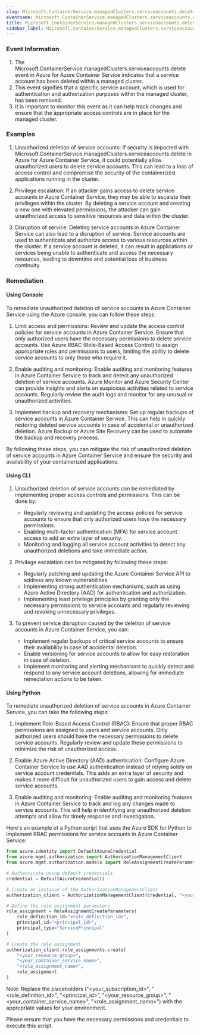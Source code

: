 ```yaml
--- 
slug: Microsoft.ContainerService.managedClusters.serviceaccounts.delete
eventname: Microsoft.ContainerService.managedClusters.serviceaccounts.delete
title: Microsoft.ContainerService.managedClusters.serviceaccounts.delete
sidebar_label: Microsoft.ContainerService.managedClusters.serviceaccounts.delete
---
```

                       
### Event Information

1. The Microsoft.ContainerService.managedClusters.serviceaccounts.delete event in Azure for Azure Container Service indicates that a service account has been deleted within a managed cluster.
2. This event signifies that a specific service account, which is used for authentication and authorization purposes within the managed cluster, has been removed.
3. It is important to monitor this event as it can help track changes and ensure that the appropriate access controls are in place for the managed cluster.


### Examples

1. Unauthorized deletion of service accounts: If security is impacted with Microsoft.ContainerService.managedClusters.serviceaccounts.delete in Azure for Azure Container Service, it could potentially allow unauthorized users to delete service accounts. This can lead to a loss of access control and compromise the security of the containerized applications running in the cluster.

2. Privilege escalation: If an attacker gains access to delete service accounts in Azure Container Service, they may be able to escalate their privileges within the cluster. By deleting a service account and creating a new one with elevated permissions, the attacker can gain unauthorized access to sensitive resources and data within the cluster.

3. Disruption of service: Deleting service accounts in Azure Container Service can also lead to a disruption of service. Service accounts are used to authenticate and authorize access to various resources within the cluster. If a service account is deleted, it can result in applications or services being unable to authenticate and access the necessary resources, leading to downtime and potential loss of business continuity.

### Remediation

#### Using Console

To remediate unauthorized deletion of service accounts in Azure Container Service using the Azure console, you can follow these steps:

1. Limit access and permissions: Review and update the access control policies for service accounts in Azure Container Service. Ensure that only authorized users have the necessary permissions to delete service accounts. Use Azure RBAC (Role-Based Access Control) to assign appropriate roles and permissions to users, limiting the ability to delete service accounts to only those who require it.

2. Enable auditing and monitoring: Enable auditing and monitoring features in Azure Container Service to track and detect any unauthorized deletion of service accounts. Azure Monitor and Azure Security Center can provide insights and alerts on suspicious activities related to service accounts. Regularly review the audit logs and monitor for any unusual or unauthorized activities.

3. Implement backup and recovery mechanisms: Set up regular backups of service accounts in Azure Container Service. This can help in quickly restoring deleted service accounts in case of accidental or unauthorized deletion. Azure Backup or Azure Site Recovery can be used to automate the backup and recovery process.

By following these steps, you can mitigate the risk of unauthorized deletion of service accounts in Azure Container Service and ensure the security and availability of your containerized applications.

#### Using CLI

1. Unauthorized deletion of service accounts can be remediated by implementing proper access controls and permissions. This can be done by:
   - Regularly reviewing and updating the access policies for service accounts to ensure that only authorized users have the necessary permissions.
   - Enabling multi-factor authentication (MFA) for service account access to add an extra layer of security.
   - Monitoring and logging all service account activities to detect any unauthorized deletions and take immediate action.

2. Privilege escalation can be mitigated by following these steps:
   - Regularly patching and updating the Azure Container Service API to address any known vulnerabilities.
   - Implementing strong authentication mechanisms, such as using Azure Active Directory (AAD) for authentication and authorization.
   - Implementing least privilege principles by granting only the necessary permissions to service accounts and regularly reviewing and revoking unnecessary privileges.

3. To prevent service disruption caused by the deletion of service accounts in Azure Container Service, you can:
   - Implement regular backups of critical service accounts to ensure their availability in case of accidental deletion.
   - Enable versioning for service accounts to allow for easy restoration in case of deletion.
   - Implement monitoring and alerting mechanisms to quickly detect and respond to any service account deletions, allowing for immediate remediation actions to be taken.

#### Using Python

To remediate unauthorized deletion of service accounts in Azure Container Service, you can take the following steps:

1. Implement Role-Based Access Control (RBAC): Ensure that proper RBAC permissions are assigned to users and service accounts. Only authorized users should have the necessary permissions to delete service accounts. Regularly review and update these permissions to minimize the risk of unauthorized access.

2. Enable Azure Active Directory (AAD) authentication: Configure Azure Container Service to use AAD authentication instead of relying solely on service account credentials. This adds an extra layer of security and makes it more difficult for unauthorized users to gain access and delete service accounts.

3. Enable auditing and monitoring: Enable auditing and monitoring features in Azure Container Service to track and log any changes made to service accounts. This will help in identifying any unauthorized deletion attempts and allow for timely response and investigation.

Here's an example of a Python script that uses the Azure SDK for Python to implement RBAC permissions for service accounts in Azure Container Service:

```python
from azure.identity import DefaultAzureCredential
from azure.mgmt.authorization import AuthorizationManagementClient
from azure.mgmt.authorization.models import RoleAssignmentCreateParameters

# Authenticate using default credentials
credential = DefaultAzureCredential()

# Create an instance of the AuthorizationManagementClient
authorization_client = AuthorizationManagementClient(credential, "<your_subscription_id>")

# Define the role assignment parameters
role_assignment = RoleAssignmentCreateParameters(
    role_definition_id="<role_definition_id>",
    principal_id="<principal_id>",
    principal_type="ServicePrincipal"
)

# Create the role assignment
authorization_client.role_assignments.create(
    "<your_resource_group>",
    "<your_container_service_name>",
    "<role_assignment_name>",
    role_assignment
)
```

Note: Replace the placeholders ("<your_subscription_id>", "<role_definition_id>", "<principal_id>", "<your_resource_group>", "<your_container_service_name>", "<role_assignment_name>") with the appropriate values for your environment.

Please ensure that you have the necessary permissions and credentials to execute this script.


 